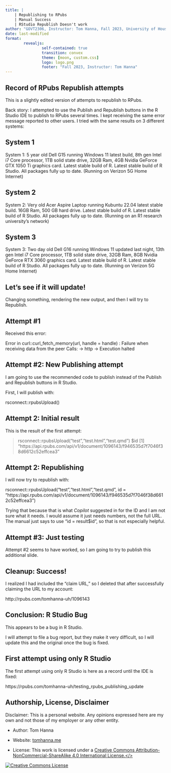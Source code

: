 ```yaml
---
title: |
    | Republishing to RPubs
    | Manual Success
    | RStudio Republish Doesn't work
author: "GOVT2306, Instructor: Tom Hanna, Fall 2023, University of Houston"
date: last-modified
format: 
        revealjs:
                self-contained: true
                transition: convex
                theme: [moon, custom.css]
                logo: logo.png
                footer: "Fall 2023, Instructor: Tom Hanna"
---
```


## Record of RPubs Republish attempts

This is a slightly edited version of attempts to republish to RPubs.

Back story: I attempted to use the Publish and Republish buttons in the R Studio IDE to publish to RPubs several times. I kept receiving the same error message reported to other users. I tried with the same results on 3 different systems:

## System 1

System 1: 5 year old Dell G15 running Windows 11 latest build, 8th gen Intel i7 Core processor, 1TB solid state drive, 32GB Ram, 4GB Nvidia GeForce GTX 1050 Ti graphics card. Latest stable build of R. Latest stable build of R Studio. All packages fully up to date. (Running on Verizon 5G Home Internet)

## System 2

System 2: Very old Acer Aspire Laptop running Kubuntu 22.04 latest stable build. 16GB Ram, 500 GB hard drive. Latest stable build of R. Latest stable build of R Studio. All packages fully up to date. (Running on an R1 research university's network)

## System 3

System 3: Two day old Dell G16 running Windows 11 updated last night, 13th gen Intel i7 Core processor, 1TB solid state drive, 32GB Ram, 8GB Nvidia GeForce RTX 3060 graphics card. Latest stable build of R. Latest stable build of R Studio. All packages fully up to date. (Running on Verizon 5G Home Internet)


## Let's see if it will update!

Changing something, rendering the new output, and then I will try to Republish. 

## Attempt #1

Received this error:

Error in curl::curl_fetch_memory(url, handle = handle) : 
  Failure when receiving data from the peer
Calls: <Anonymous> -> http -> <Anonymous>
Execution halted

## Attempt #2: New Publishing attempt

I am going to use the recommended code to publish instead of the Publish and Republish buttons in R Studio.

First, I will publish with:

rsconnect::rpubsUpload()

## Attempt 2: Initial result

This is the result of the first attempt:

> rsconnect::rpubsUpload("test","test.html","test.qmd")
$id
[1] "https://api.rpubs.com/api/v1/document/1096143/f946535d7f7046f38d6612c52effcea3"


## Attempt 2: Republishing 

I will now try to republish with:

rsconnect::rpubsUpload("test","test.html","test.qmd", id = "https://api.rpubs.com/api/v1/document/1096143/f946535d7f7046f38d6612c52effcea3")

Trying that because that is what *Copilot* suggested in for the ID and I am not sure what it needs. I would assume it just needs numbers, not the full URL. The manual just says to use "id = result$id", so that is not especially helpful. 


## Attempt #3: Just testing

Attempt #2 seems to have worked, so I am going to try to publish this additional slide. 

## Cleanup: Success!

I realized I had included the "claim URL," so I deleted that after successfully claiming the URL to my account:

http://rpubs.com/tomhanna-uh/1096143

## Conclusion: R Studio Bug

This appears to be a bug in R Studio.

I will attempt to file a bug report, but they make it very difficult, so I will update this and the original once the bug is fixed.


## First attempt using only R Studio

The first attempt using only R Studio is here as a record until the IDE is fixed:

https://rpubs.com/tomhanna-uh/testing_rpubs_publishing_update


## Authorship, License, Disclaimer

Disclaimer: This is a personal website. Any opinions expressed here are my own and not those of my employer or any other entity.

- Author: Tom Hanna

- Website: <a href="https://tom-hanna.org/">tomhanna.me</a>

- License: This work is licensed under a <a href= "http://creativecommons.org/licenses/by-nc-sa/4.0/">Creative Commons Attribution-NonCommercial-ShareAlike 4.0 International License.</>

<a href= "http://creativecommons.org/licenses/by-nc-sa/4.0/">![Creative Commons License](creative_commons_license.png)</a>




